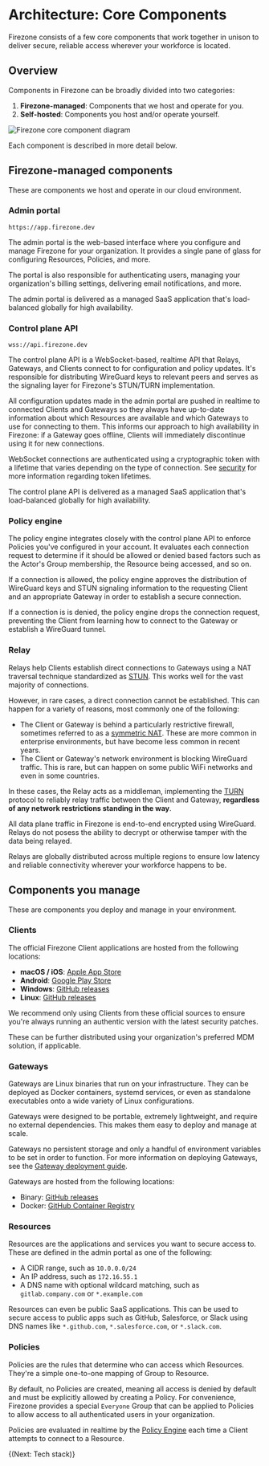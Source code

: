 
# Architecture: Core Components

Firezone consists of a few core components that work together in unison to
deliver secure, reliable access wherever your workforce is located.

## Overview

Components in Firezone can be broadly divided into two categories:

1. **Firezone-managed**: Components that we host and operate for you.
1. **Self-hosted**: Components you host and/or operate yourself.

<Image
  src="/images/kb/architecture/core-components/component-diagram.png"
  alt="Firezone core component diagram"
  width={1200}
  height={1200}
/>

Each component is described in more detail below.

## Firezone-managed components

These are components we host and operate in our cloud environment.

### Admin portal

`https://app.firezone.dev`

The admin portal is the web-based interface where you configure and manage
Firezone for your organization. It provides a single pane of glass for
configuring Resources, Policies, and more.

The portal is also responsible for authenticating users, managing your
organization's billing settings, delivering email notifications, and more.

The admin portal is delivered as a managed SaaS application that's load-balanced
globally for high availability.

### Control plane API

`wss://api.firezone.dev`

The control plane API is a WebSocket-based, realtime API that Relays, Gateways,
and Clients connect to for configuration and policy updates. It's responsible
for distributing WireGuard keys to relevant peers and serves as the signaling
layer for Firezone's STUN/TURN implementation.

All configuration updates made in the admin portal are pushed in realtime to
connected Clients and Gateways so they always have up-to-date information about
which Resources are available and which Gateways to use for connecting to them.
This informs our approach to high availability in Firezone: if a Gateway goes
offline, Clients will immediately discontinue using it for new connections.

WebSocket connections are authenticated using a cryptographic token with a
lifetime that varies depending on the type of connection. See
[security](/kb/architecture/security) for more information regarding token
lifetimes.

The control plane API is delivered as a managed SaaS application that's
load-balanced globally for high availability.

### Policy engine

The policy engine integrates closely with the control plane API to enforce
Policies you've configured in your account. It evaluates each connection request
to determine if it should be allowed or denied based factors such as the Actor's
Group membership, the Resource being accessed, and so on.

If a connection is allowed, the policy engine approves the distribution of
WireGuard keys and STUN signaling information to the requesting Client and an
appropriate Gateway in order to establish a secure connection.

If a connection is is denied, the policy engine drops the connection request,
preventing the Client from learning how to connect to the Gateway or establish a
WireGuard tunnel.

### Relay

Relays help Clients establish direct connections to Gateways using a NAT
traversal technique standardized as
[STUN](https://www.rfc-editor.org/rfc/rfc8489.html). This works well for the
vast majority of connections.

However, in rare cases, a direct connection cannot be established. This can
happen for a variety of reasons, most commonly one of the following:

- The Client or Gateway is behind a particularly restrictive firewall, sometimes
  referred to as a
  [symmetric NAT](https://datatracker.ietf.org/doc/html/rfc3489#section-5).
  These are more common in enterprise environments, but have become less common
  in recent years.
- The Client or Gateway's network environment is blocking WireGuard traffic.
  This is rare, but can happen on some public WiFi networks and even in some
  countries.

In these cases, the Relay acts as a middleman, implementing the
[TURN](https://www.rfc-editor.org/rfc/rfc8553) protocol to reliably relay
traffic between the Client and Gateway, **regardless of any network restrictions
standing in the way**.

<Alert color="warning">
  All data plane traffic in Firezone is end-to-end encrypted using WireGuard.
  Relays do not posess the ability to decrypt or otherwise tamper with the data
  being relayed.
</Alert>

Relays are globally distributed across multiple regions to ensure low latency
and reliable connectivity wherever your workforce happens to be.

## Components you manage

These are components you deploy and manage in your environment.

### Clients

The official Firezone Client applications are hosted from the following
locations:

- **macOS / iOS**:
  [Apple App Store](https://apps.apple.com/us/app/firezone/id6443661826)
- **Android**:
  [Google Play Store](https://play.google.com/store/apps/details?id=dev.firezone.android)
- **Windows**:
  [GitHub releases](https://www.github.com/firezone/firezone/releases)
- **Linux**:
  [GitHub releases](https://www.github.com/firezone/firezone/releases)

We recommend only using Clients from these official sources to ensure you're
always running an authentic version with the latest security patches.

These can be further distributed using your organization's preferred MDM
solution, if applicable.

### Gateways

Gateways are Linux binaries that run on your infrastructure. They can be
deployed as Docker containers, systemd services, or even as standalone
executables onto a wide variety of Linux configurations.

Gateways were designed to be portable, extremely lightweight, and require no
external dependencies. This makes them easy to deploy and manage at scale.

Gateways no persistent storage and only a handful of environment variables to be
set in order to function. For more information on deploying Gateways, see the
[Gateway deployment guide](/kb/deploy/gateways).

Gateways are hosted from the following locations:

- Binary: [GitHub releases](https://www.github.com/firezone/firezone/releases)
- Docker: [GitHub Container Registry](ghcr.io/firezone/gateway)

### Resources

Resources are the applications and services you want to secure access to. These
are defined in the admin portal as one of the following:

- A CIDR range, such as `10.0.0.0/24`
- An IP address, such as `172.16.55.1`
- A DNS name with optional wildcard matching, such as `gitlab.company.com` or
  `*.example.com`

Resources can even be public SaaS applications. This can be used to secure
access to public apps such as GitHub, Salesforce, or Slack using DNS names like
`*.github.com`, `*.salesforce.com`, or `*.slack.com`.

### Policies

Policies are the rules that determine who can access which Resources. They're a
simple one-to-one mapping of Group to Resource.

By default, no Policies are created, meaning all access is denied by default and
must be explicitly allowed by creating a Policy. For convenience, Firezone
provides a special `Everyone` Group that can be applied to Policies to allow
access to all authenticated users in your organization.

Policies are evaluated in realtime by the [Policy Engine](#policy-engine) each
time a Client attempts to connect to a Resource.

{(<NextStep href="/kb/architecture/tech-stack">Next: Tech stack</NextStep>)}

<SupportOptions />
